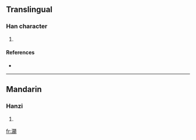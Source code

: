==Translingual==

===Han character===
{{Han char|rn=85|rad=水|as=23|sn=26|four=3618<sub>6</sub>|canj=水日火金 (EAFC)}}

# {{defn|Han|sort=水23}}

====References====
* {{Han ref|kx=0664.210|dkj=18835|dj=1073.100|hdz=31798.130|uh=7066|ud=28774|bh=F96C|bd=63852}}

----

==Mandarin==

===Hanzi===
{{cmn-hanzi|pin=[[xiǎn]] ([[xian3]])|wg=hsien<sup>3</sup>}}

# {{defn|Mandarin|sort=水23}}

[[fr:灦]]